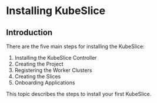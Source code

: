 # Installing KubeSlice

## Introduction

There are the five main steps for installing the KubeSlice:

1. Installing the KubeSlice Controller
2. Creating the Project
3. Registering the Worker Clusters
4. Creating the Slices
5. Onboarding Applications

This topic describes the steps to install your first KubeSlice.
